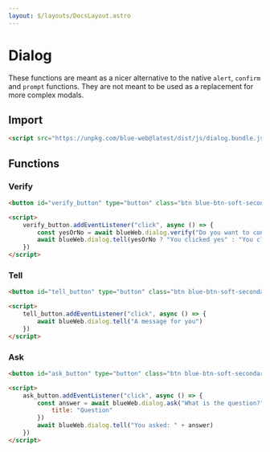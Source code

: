 ```yaml
---
layout: $/layouts/DocsLayout.astro
---
```



# Dialog

These functions are meant as a nicer alternative to the native `alert`, `confirm` and `prompt` functions.
They are not meant to be used as a replacement for more complex modals.

## Import

```html use:RenderBlock
<script src="https://unpkg.com/blue-web@latest/dist/js/dialog.bundle.js"></script>
```

## Functions

### Verify

```html use:RenderBlock
<button id="verify_button" type="button" class="btn blue-btn-soft-secondary">Verify</button>

<script>
    verify_button.addEventListener("click", async () => {
        const yesOrNo = await blueWeb.dialog.verify("Do you want to continue?")
        await blueWeb.dialog.tell(yesOrNo ? "You clicked yes" : "You clicked no")
    })
</script>
```

### Tell

```html use:RenderBlock
<button id="tell_button" type="button" class="btn blue-btn-soft-secondary">Tell</button>

<script>
    tell_button.addEventListener("click", async () => {
        await blueWeb.dialog.tell("A message for you")
    })
</script>
```

### Ask

```html use:RenderBlock
<button id="ask_button" type="button" class="btn blue-btn-soft-secondary">Ask</button>

<script>
    ask_button.addEventListener("click", async () => {
        const answer = await blueWeb.dialog.ask("What is the question?", {
            title: "Question"
        })
        await blueWeb.dialog.tell("You asked: " + answer)
    })
</script>
```
